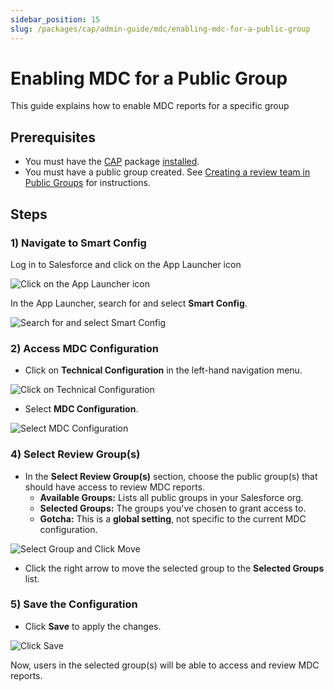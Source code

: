 ```yaml
---
sidebar_position: 15
slug: /packages/cap/admin-guide/mdc/enabling-mdc-for-a-public-group
---
```


# Enabling MDC for a Public Group

This guide explains how to enable MDC reports for a specific group

## Prerequisites

- You must have the [CAP](/docs/packages/cap/overview) package [installed](/docs/get-started/installation#smarteeva-helps-with-installation).
- You must have a public group created. See [Creating a review team in Public Groups](create-a-team-in-public-groups.mdx) for instructions.

## Steps

### 1) Navigate to Smart Config

Log in to Salesforce and click on the App Launcher icon

![Click on the App Launcher icon](/snippets/smarteeva-screenshots/launching-smart-config-01-click-on-app-launcher.jpg)

In the App Launcher, search for and select **Smart Config**.

![Search for and select Smart Config](/snippets/smarteeva-screenshots/launching-smart-config-02-type-in-smart-config-and-click.jpg)

### 2) Access MDC Configuration

- Click on **Technical Configuration** in the left-hand navigation menu.

![Click on Technical Configuration](/snippets/smarteeva-screenshots/mdc-config-primary-02-click-on-mdc-configuration.jpg)

- Select **MDC Configuration**.

![Select MDC Configuration](/snippets/smarteeva-screenshots/mdc-config-primary-03-mdc-configuration-tab.jpg)

### 4) Select Review Group(s)

- In the **Select Review Group(s)** section, choose the public group(s) that should have access to review MDC reports.
  - **Available Groups:** Lists all public groups in your Salesforce org.
  - **Selected Groups:** The groups you've chosen to grant access to.
  - **Gotcha:** This is a **global setting**, not specific to the current MDC configuration.

![Select Group and Click Move](/snippets/smarteeva-screenshots/mdc-add-review-group-01-select-group-and-click-move.jpg)

- Click the right arrow to move the selected group to the **Selected Groups** list.

### 5) Save the Configuration

- Click **Save** to apply the changes.

![Click Save](/snippets/smarteeva-screenshots/mdc-add-review-group-02-click-save.jpg)

Now, users in the selected group(s) will be able to access and review MDC reports.
